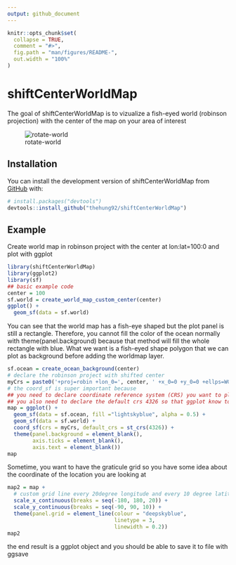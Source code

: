 ```yaml
---
output: github_document
---
```


<!-- README.md is generated from README.Rmd. Please edit that file -->

```r
knitr::opts_chunk$set(
  collapse = TRUE,
  comment = "#>",
  fig.path = "man/figures/README-",
  out.width = "100%"
)
```

# shiftCenterWorldMap

<!-- badges: start -->
<!-- badges: end -->

The goal of shiftCenterWorldMap is to vizualize a fish-eyed world (robinson projection) with the center of the map on your area of interest

![rotate-world](man/figures/animation-world.gif)

## Installation

You can install the development version of shiftCenterWorldMap from [GitHub](https://github.com/) with:

``` r
# install.packages("devtools")
devtools::install_github("thehung92/shiftCenterWorldMap")
```

## Example

Create world map in robinson project with the center at lon:lat=100:0 and plot with ggplot

```r
library(shiftCenterWorldMap)
library(ggplot2)
library(sf)
## basic example code
center = 100
sf.world = create_world_map_custom_center(center)
ggplot() +
  geom_sf(data = sf.world)
```

You can see that the world map has a fish-eye shaped but the plot panel is still a rectangle. Therefore, you cannot fill the color of the ocean normally with theme(panel.background) because that method will fill the whole rectangle with blue. What we want is a fish-eyed shape polygon that we can plot as background before adding the worldmap layer.

```r
sf.ocean = create_ocean_background(center)
# declare the robinson project with shifted center
myCrs = paste0('+proj=robin +lon_0=', center, ' +x_0=0 +y_0=0 +ellps=WGS84 +datum=WGS84')
# the coord_sf is super important because
## you need to declare coordinate reference system (CRS) you want to plot for all layers
## you also need to declare the default crs 4326 so that ggplot know to interpret the non-sf layer as degree and in the lon:lat=0:0 degree.
map = ggplot() +
  geom_sf(data = sf.ocean, fill ="lightskyblue", alpha = 0.5) +
  geom_sf(data = sf.world) +
  coord_sf(crs = myCrs, default_crs = st_crs(4326)) +
  theme(panel.background = element_blank(),
        axis.ticks = element_blank(),
        axis.text = element_blank())
map
```

Sometime, you want to have the graticule grid so you have some idea about the coordinate of the location you are looking at

```r
map2 = map +
  # custom grid line every 20degree longitude and every 10 degree latitude
  scale_x_continuous(breaks = seq(-180, 180, 20)) +
  scale_y_continuous(breaks = seq(-90, 90, 10)) +
  theme(panel.grid = element_line(colour = "deepskyblue",
                                  linetype = 3,
                                  linewidth = 0.2))
map2
```

the end result is a ggplot object and you should be able to save it to file with ggsave
